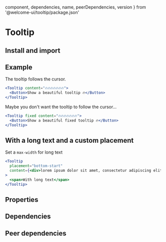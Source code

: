 
  component,
  dependencies,
  name,
  peerDependencies,
  version
} from '@welcome-ui/tooltip/package.json'
# Tooltip
<tagversion version={version} name={name} />

## Install and import

<usage component={component} name={name} peerDependencies={peerDependencies} />

## Example

The tooltip follows the cursor.

```jsx
<Tooltip content="🔥🔥🔥🔥🔥🔥🔥">
  <Button>Show a beautiful tooltip 🔥</Button>
</Tooltip>
```

Maybe you don't want the tooltip to follow the cursor…

```jsx
<Tooltip fixed content="🔥🔥🔥🔥🔥🔥🔥">
  <Button>Show a beautiful fixed tooltip 🔥</Button>
</Tooltip>
```

## With a long text and a custom placement

Set a `max-width` for long text

```jsx
<Tooltip
  placement="bottom-start"
  content={<div>lorem ipsum dolor sit amet, consectetur adipiscing elit</div>}
>
  <span>With long text</span>
</Tooltip>
```

## Properties

<props of="Tooltip" propTypes={props.propTypes} />

## Dependencies

<dependencies dependencies={dependencies} />

## Peer dependencies

<dependencies dependencies={peerDependencies} />

